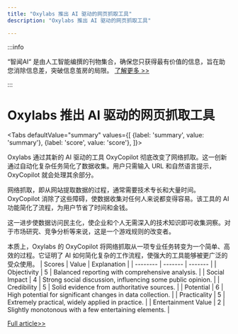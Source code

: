 ```yaml
---
title: "Oxylabs 推出 AI 驱动的网页抓取工具"
description: "Oxylabs 推出 AI 驱动的网页抓取工具"

---
```



:::info

“智闻AI“ 是由人工智能编撰的刊物集合，确保您只获得最有价值的信息，旨在助您消除信息差，突破信息茧房的局限。  [了解更多 >>](/)

:::

# Oxylabs 推出 AI 驱动的网页抓取工具


<Tabs
	defaultValue="summary"
	values={[
	{label: 'summary', value: 'summary'},
	{label: 'score', value: 'score'},
]}>
<TabItem value="summary">


Oxylabs 通过其新的 AI 驱动的工具 OxyCopilot 彻底改变了网络抓取。这一创新通过自动化复杂任务简化了数据收集。用户只需输入 URL 和自然语言提示，OxyCopilot 就会处理其余部分。

网络抓取，即从网站提取数据的过程，通常需要技术专长和大量时间。OxyCopilot 消除了这些障碍，使数据收集对任何人来说都变得容易。该工具的 AI 功能简化了流程，为用户节省了时间和金钱。

这一进步使数据访问民主化，使企业和个人无需深入的技术知识即可收集洞察。对于市场研究、竞争分析等来说，这是一个游戏规则的改变者。

本质上，Oxylabs 的 OxyCopilot 将网络抓取从一项专业任务转变为一个简单、高效的过程。它证明了 AI 如何简化复杂的工作流程，使强大的工具能够被更广泛的受众使用。
</TabItem>
<TabItem value="score">
	| Scores     | Value   | Explanation |
	| -------- | ------- | ------- |
	| Objectivity  | 5    | Balanced reporting with comprehensive analysis.    |
	| Social Impact | 4     | Strong social discussion, influencing some public opinion.    |
	| Credibility    | 5    | Solid evidence from authoritative sources.    |
	| Potential    | 6    | High potential for significant changes in data collection.    |
	| Practicality    | 5    | Extremely practical, widely applied in practice.    |
	| Entertainment Value    | 2    | Slightly monotonous with a few entertaining elements.    |
</TabItem>
</Tabs>

[Full article>>](https://hackernoon.com/oxylabs-has-changed-how-web-scraping-is-done-with-a-new-ai-powered-solution?source=rss)
